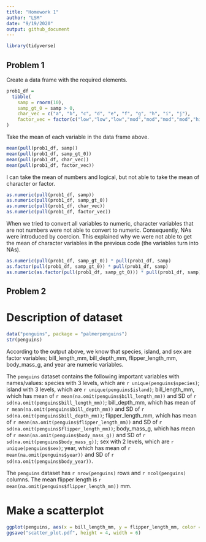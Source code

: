 ```yaml
---
title: "Homework 1"
author: "LSM"
date: "9/19/2020"
output: github_document
---
```


```r
library(tidyverse)
```

## Problem 1

Create a data frame with the required elements.

```r
prob1_df = 
  tibble(
    samp = rnorm(10),
    samp_gt_0 = samp > 0,
    char_vec = c("a", "b", "c", "d", "e", "f", "g", "h", "i", "j"),
    factor_vec = factor(c("low","low","low","mod","mod","mod","mod","high","high","high"))
)
```

Take the mean of each variable in the data frame above.


```r
mean(pull(prob1_df, samp))
mean(pull(prob1_df, samp_gt_0))
mean(pull(prob1_df, char_vec))
mean(pull(prob1_df, factor_vec))
```

I can take the mean of numbers and logical, but not able to take the mean of character or factor.


```r
as.numeric(pull(prob1_df, samp))
as.numeric(pull(prob1_df, samp_gt_0))
as.numeric(pull(prob1_df, char_vec))
as.numeric(pull(prob1_df, factor_vec))
```

When we tried to convert all variables to numeric, character variables that are not numbers were not able to convert to numeric. Consequently, NAs were introduced by coercion. This explained why we were not able to get the mean of character variables in the previous code (the variables turn into NAs).


```r
as.numeric(pull(prob1_df, samp_gt_0)) * pull(prob1_df, samp)
as.factor(pull(prob1_df, samp_gt_0)) * pull(prob1_df, samp)
as.numeric(as.factor(pull(prob1_df, samp_gt_0))) * pull(prob1_df, samp)
```


## Problem 2

# Description of dataset
```r
data("penguins", package = "palmerpenguins")
str(penguins)
```

According to the output above, we know that species, island, and sex are factor variables; bill_length_mm, bill_depth_mm, flipper_length_mm, body_mass_g, and year are numeric variables. 

The `penguins` dataset contains the following important variables with names/values: 
species with 3 levels, which are `r unique(penguins$species)`;
island with 3 levels, which are `r unique(penguins$island)`;
bill_length_mm, which has mean of `r mean(na.omit(penguins$bill_length_mm))` and SD of `r sd(na.omit(penguins$bill_length_mm))`;
bill_depth_mm, which has mean of `r mean(na.omit(penguins$bill_depth_mm))` and SD of `r sd(na.omit(penguins$bill_depth_mm))`;
flipper_length_mm, which has mean of `r mean(na.omit(penguins$flipper_length_mm))` and SD of `r sd(na.omit(penguins$flipper_length_mm))`;
body_mass_g, which has mean of `r mean(na.omit(penguins$body_mass_g))` and SD of `r sd(na.omit(penguins$body_mass_g))`;
sex with 2 levels, which are `r unique(penguins$sex)`;
year, which has mean of `r mean(na.omit(penguins$year))` and SD of `r sd(na.omit(penguins$body_year))`.

The `penguins` dataset has `r nrow(penguins)` rows and `r ncol(penguins)` columns. The mean flipper length is `r mean(na.omit(penguins$flipper_length_mm))` mm.

# Make a scatterplot
```r
ggplot(penguins, aes(x = bill_length_mm, y = flipper_length_mm, color = species)) + geom_point()
ggsave("scatter_plot.pdf", height = 4, width = 6)
```


